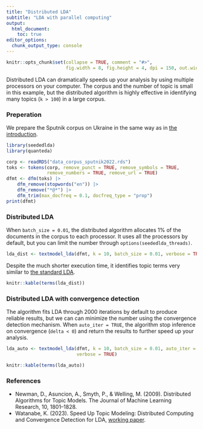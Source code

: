 ```yaml
---
title: "Distributed LDA"
subtitle: "LDA with parallel computing"
output: 
  html_document:
    toc: true
editor_options: 
  chunk_output_type: console
---
```


```r
knitr::opts_chunk$set(collapse = TRUE, comment = "#>", 
                      fig.width = 8, fig.height = 4, dpi = 150, out.width = 760)
```

Distributed LDA can dramatically speeds up your analysis by using multiple processors on your computer. The corpus and the number of topic is small in this example, but the distributed algorithm is highly effective in identifying many topics (`k > 100`) in a large corpus.

### Preperation

We prepare the Sputnik corpus on Ukraine in the same way as in [the introduction](basic.html).

```r
library(seededlda)
library(quanteda)

corp <- readRDS("data_corpus_sputnik2022.rds")
toks <- tokens(corp, remove_punct = TRUE, remove_symbols = TRUE, 
               remove_numbers = TRUE, remove_url = TRUE)
dfmt <- dfm(toks) |> 
    dfm_remove(stopwords("en")) |>
    dfm_remove("*@*") |>
    dfm_trim(max_docfreq = 0.1, docfreq_type = "prop")
print(dfmt)
```


### Distributed LDA

When `batch_size = 0.01`, the distributed algorithm allocates 1% of the documents in the corpus to each processor. It uses all the processors by default, but you can limit the number through `options(seededlda_threads)`.

```r
lda_dist <- textmodel_lda(dfmt, k = 10, batch_size = 0.01, verbose = TRUE)
```

Despite the much shorter execution time, it identifies topic terms very similar to [the standard LDA](basic.html#topic-terms).

```r
knitr::kable(terms(lda_dist))
```

### Distributed LDA with convergence detection

The algorithm fits LDA through 2000 iterations by default to produce reliable results, but we can can minimize the number using the convergence detection mechanism. When `auto_iter = TRUE`, the algorithm stop inference on convergence (`delta < 0`) and return the results to further speed up your analysis.

```r
lda_auto <- textmodel_lda(dfmt, k = 10, batch_size = 0.01, auto_iter = TRUE,
                          verbose = TRUE)
```

```r
knitr::kable(terms(lda_auto))
```

### References

- Newman, D., Asuncion, A., Smyth, P., & Welling, M. (2009). Distributed Algorithms for Topic Models. The Journal of Machine Learning Research, 10, 1801–1828.
- Watanabe, K. (2023). Speed Up Topic Modeling: Distributed Computing and Convergence Detection for LDA, [working paper](https://blog.koheiw.net/wp-content/uploads/2023/05/Distributed-LDA-02.pdf).

